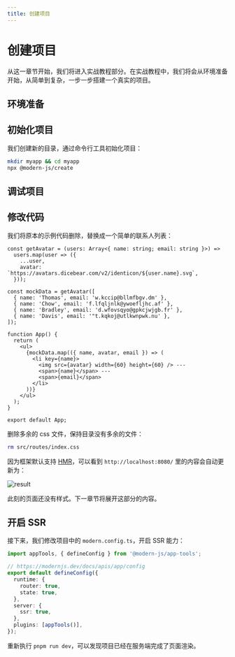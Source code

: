```yaml
---
title: 创建项目
---
```

# 创建项目

从这一章节开始，我们将进入实战教程部分。在实战教程中，我们将会从环境准备开始，从简单到复杂，一步一步搭建一个真实的项目。

## 环境准备


<Prerequisites />

## 初始化项目

我们创建新的目录，通过命令行工具初始化项目：

```bash
mkdir myapp && cd myapp
npx @modern-js/create
```


<InitApp />

## 调试项目


<DebugApp />

## 修改代码

我们将原本的示例代码删除，替换成一个简单的联系人列表：

```tsx title="src/routes/page.tsx"
const getAvatar = (users: Array<{ name: string; email: string }>) =>
  users.map(user => ({
    ...user,
    avatar: `https://avatars.dicebear.com/v2/identicon/${user.name}.svg`,
  }));

const mockData = getAvatar([
  { name: 'Thomas', email: 'w.kccip@bllmfbgv.dm' },
  { name: 'Chow', email: 'f.lfqljnlk@ywoefljhc.af' },
  { name: 'Bradley', email: 'd.wfovsqyo@gpkcjwjgb.fr' },
  { name: 'Davis', email: '"t.kqkoj@utlkwnpwk.nu' },
]);

function App() {
  return (
    <ul>
      {mockData.map(({ name, avatar, email }) => (
        <li key={name}>
          <img src={avatar} width={60} height={60} /> ---
          <span>{name}</span> ---
          <span>{email}</span>
        </li>
      ))}
    </ul>
  );
}

export default App;
```

删除多余的 css 文件，保持目录没有多余的文件：

```bash
rm src/routes/index.css
```

因为框架默认支持 [HMR](https://webpack.js.org/concepts/hot-module-replacement/)，可以看到 `http://localhost:8080/` 里的内容会自动更新为：

![result](https://lf3-static.bytednsdoc.com/obj/eden-cn/zq-uylkvt/ljhwZthlaukjlkulzlp/screenshot-20221214-141909.png)

此刻的页面还没有样式。下一章节将展开这部分的内容。

## 开启 SSR

接下来，我们修改项目中的 `modern.config.ts`，开启 SSR 能力：

```ts
import appTools, { defineConfig } from '@modern-js/app-tools';

// https://modernjs.dev/docs/apis/app/config
export default defineConfig({
  runtime: {
    router: true,
    state: true,
  },
  server: {
    ssr: true,
  },
  plugins: [appTools()],
});
```

重新执行 `pnpm run dev`，可以发现项目已经在服务端完成了页面渲染。
